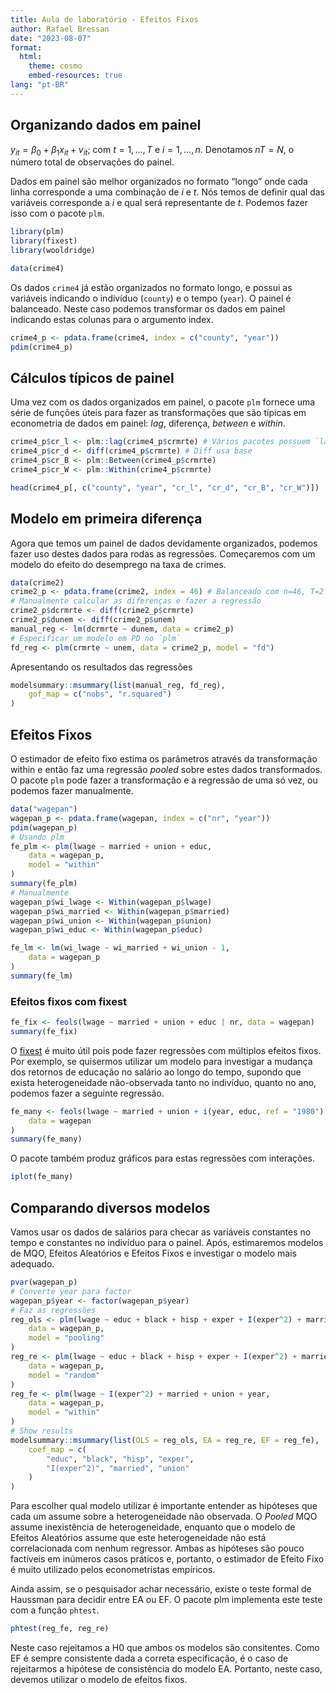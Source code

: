 ```yaml
---
title: Aula de laboratório - Efeitos Fixos
author: Rafael Bressan
date: "2023-08-07"
format: 
  html:
    theme: cosmo
    embed-resources: true
lang: "pt-BR"
---
```


## Organizando dados em painel 

$y_{it}=\beta_0+\beta_1 x_{it}+v_{it};$ com $t=1,\ldots , T$ e 
$i=1,\ldots , n$. Denotamos $nT=N$, o número total de observações do painel.

Dados em painel são melhor organizados no formato "longo" onde cada linha
corresponde a uma combinação de $i$ e $t$. Nós temos de definir qual das
variáveis corresponde a $i$ e qual será representante de $t$. Podemos fazer
isso com o pacote `plm`.

```r
library(plm)
library(fixest)
library(wooldridge)

data(crime4)
```
Os dados `crime4` já estão organizados no formato longo, e possui as
variáveis indicando o indivíduo (`county`) e o tempo (`year`). O painel é 
balanceado. Neste caso podemos transformar os dados em painel indicando 
estas colunas para o argumento index. 

```r
crime4_p <- pdata.frame(crime4, index = c("county", "year"))
pdim(crime4_p)
```

## Cálculos típicos de painel

Uma vez com os dados organizados em painel, o pacote `plm` fornece uma série
de funções úteis para fazer as transformações que são típicas em econometria 
de dados em painel: _lag_, diferença, _between_ e _within_.

```r
crime4_p$cr_l <- plm::lag(crime4_p$crmrte) # Vários pacotes possuem `lag`
crime4_p$cr_d <- diff(crime4_p$crmrte) # Diff usa base
crime4_p$cr_B <- plm::Between(crime4_p$crmrte)
crime4_p$cr_W <- plm::Within(crime4_p$crmrte)

head(crime4_p[, c("county", "year", "cr_l", "cr_d", "cr_B", "cr_W")])
```


## Modelo em primeira diferença

Agora que temos um painel de dados devidamente organizados, podemos fazer
uso destes dados para rodas as regressões. Começaremos com um modelo do 
efeito do desemprego na taxa de crimes.


```r
data(crime2)
crime2_p <- pdata.frame(crime2, index = 46) # Balanceado com n=46, T=2
# Manualmente calcular as diferenças e fazer a regressão
crime2_p$dcrmrte <- diff(crime2_p$crmrte)
crime2_p$dunem <- diff(crime2_p$unem)
manual_reg <- lm(dcrmrte ~ dunem, data = crime2_p)
# Especificar um modelo em PD no `plm`
fd_reg <- plm(crmrte ~ unem, data = crime2_p, model = "fd")
```

Apresentando os resultados das regressões


```r
modelsummary::msummary(list(manual_reg, fd_reg),
    gof_map = c("nobs", "r.squared")
)
```

## Efeitos Fixos

O estimador de efeito fixo estima os parâmetros através da transformação
within e então faz uma regressão _pooled_ sobre estes dados transformados.
O pacote `plm` pode fazer a transformação e a regressão de uma só vez, ou 
podemos fazer manualmente.

```r
data("wagepan")
wagepan_p <- pdata.frame(wagepan, index = c("nr", "year"))
pdim(wagepan_p)
# Usando plm
fe_plm <- plm(lwage ~ married + union + educ,
    data = wagepan_p,
    model = "within"
)
summary(fe_plm)
# Manualmente
wagepan_p$wi_lwage <- Within(wagepan_p$lwage)
wagepan_p$wi_married <- Within(wagepan_p$married)
wagepan_p$wi_union <- Within(wagepan_p$union)
wagepan_p$wi_educ <- Within(wagepan_p$educ)

fe_lm <- lm(wi_lwage ~ wi_married + wi_union - 1,
    data = wagepan_p
)
summary(fe_lm)
```

### Efeitos fixos com fixest

```r
fe_fix <- feols(lwage ~ married + union + educ | nr, data = wagepan)
summary(fe_fix)
```

O [fixest](https://lrberge.github.io/fixest/) é muito útil pois pode fazer 
regressões com múltiplos efeitos fixos.
Por exemplo, se quisermos utilizar um modelo para investigar a mudança dos
retornos de educação no salário ao longo do tempo, supondo que exista
heterogeneidade não-observada tanto no indivíduo, quanto no ano, podemos fazer
a seguinte regressão.

```r
fe_many <- feols(lwage ~ married + union + i(year, educ, ref = "1980") | nr + year,
    data = wagepan
)
summary(fe_many)
```

O pacote também produz gráficos para estas regressões com interações.

```r
iplot(fe_many)
```

## Comparando diversos modelos

Vamos usar os dados de salários para checar as variáveis constantes no 
tempo e constantes no indivíduo para o painel. Após, estimaremos modelos de
MQO, Efeitos Aleatórios e Efeitos Fixos e investigar o modelo mais adequado.

```r
pvar(wagepan_p)
# Converte year para factor
wagepan_p$year <- factor(wagepan_p$year)
# Faz as regressões
reg_ols <- plm(lwage ~ educ + black + hisp + exper + I(exper^2) + married + union + year,
    data = wagepan_p,
    model = "pooling"
)
reg_re <- plm(lwage ~ educ + black + hisp + exper + I(exper^2) + married + union + year,
    data = wagepan_p,
    model = "random"
)
reg_fe <- plm(lwage ~ I(exper^2) + married + union + year,
    data = wagepan_p,
    model = "within"
)
# Show results
modelsummary::msummary(list(OLS = reg_ols, EA = reg_re, EF = reg_fe),
    coef_map = c(
        "educ", "black", "hisp", "exper",
        "I(exper^2)", "married", "union"
    )
)
```

Para escolher qual modelo utilizar é importante entender as hipóteses que 
cada um assume sobre a heterogeneidade não observada. O _Pooled_ MQO assume 
inexistência de heterogeneidade, enquanto que o modelo de Efeitos Aleatórios
assume que este heterogeneidade não está correlacionada com nenhum regressor.
Ambas as hipóteses são pouco factíveis em inúmeros casos práticos e, portanto,
o estimador de Efeito Fixo é muito utilizado pelos econometristas empíricos.

Ainda assim, se o pesquisador achar necessário, existe o teste formal de 
Haussman para decidir entre EA ou EF. O pacote plm implementa este teste 
com a função `phtest`.

```r
phtest(reg_fe, reg_re)
```

Neste caso rejeitamos a H0 que ambos os modelos são consitentes. Como EF
é sempre consistente dada a correta especificação, é o caso de rejeitarmos
a hipótese de consistência do modelo EA. Portanto, neste caso, devemos
utilizar o modelo de efeitos fixos.